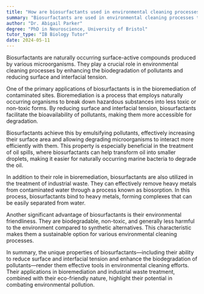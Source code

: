 ```yaml
---
title: "How are biosurfactants used in environmental cleaning processes?"
summary: "Biosurfactants are used in environmental cleaning processes to enhance the biodegradation of pollutants and reduce surface and interfacial tension."
author: "Dr. Abigail Parker"
degree: "PhD in Neuroscience, University of Bristol"
tutor_type: "IB Biology Tutor"
date: 2024-05-11
---
```


Biosurfactants are naturally occurring surface-active compounds produced by various microorganisms. They play a crucial role in environmental cleaning processes by enhancing the biodegradation of pollutants and reducing surface and interfacial tension.

One of the primary applications of biosurfactants is in the bioremediation of contaminated sites. Bioremediation is a process that employs naturally occurring organisms to break down hazardous substances into less toxic or non-toxic forms. By reducing surface and interfacial tension, biosurfactants facilitate the bioavailability of pollutants, making them more accessible for degradation.

Biosurfactants achieve this by emulsifying pollutants, effectively increasing their surface area and allowing degrading microorganisms to interact more efficiently with them. This property is especially beneficial in the treatment of oil spills, where biosurfactants can help transform oil into smaller droplets, making it easier for naturally occurring marine bacteria to degrade the oil.

In addition to their role in bioremediation, biosurfactants are also utilized in the treatment of industrial waste. They can effectively remove heavy metals from contaminated water through a process known as biosorption. In this process, biosurfactants bind to heavy metals, forming complexes that can be easily separated from water.

Another significant advantage of biosurfactants is their environmental friendliness. They are biodegradable, non-toxic, and generally less harmful to the environment compared to synthetic alternatives. This characteristic makes them a sustainable option for various environmental cleaning processes.

In summary, the unique properties of biosurfactants—including their ability to reduce surface and interfacial tension and enhance the biodegradation of pollutants—render them effective tools in environmental cleaning efforts. Their applications in bioremediation and industrial waste treatment, combined with their eco-friendly nature, highlight their potential in combating environmental pollution.
    